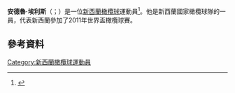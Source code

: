'''安德魯·埃利斯'''（{{lang-en|Andrew Ellis}}；{{bd|1994年|2月21日}}）是一位[[新西蘭|新西蘭]][[橄欖球|橄欖球]]運動員<ref name=crusaders>{{cite web|title=Crusaders Player Profile|url=http://www.crusaders.co.nz/profile/andrew-ellis/9/player-details.aspx|access-date=2015-11-23|archive-date=2012-05-29|archive-url=https://web.archive.org/web/20120529154733/http://www.crusaders.co.nz/profile/andrew-ellis/9/player-details.aspx|dead-url=yes}}</ref>。他是新西蘭國家橄欖球隊的一員，代表新西蘭參加了2011年世界盃橄欖球賽。
==參考資料==
{{Reflist}}
[[Category:新西蘭橄欖球運動員|Category:新西蘭橄欖球運動員]]